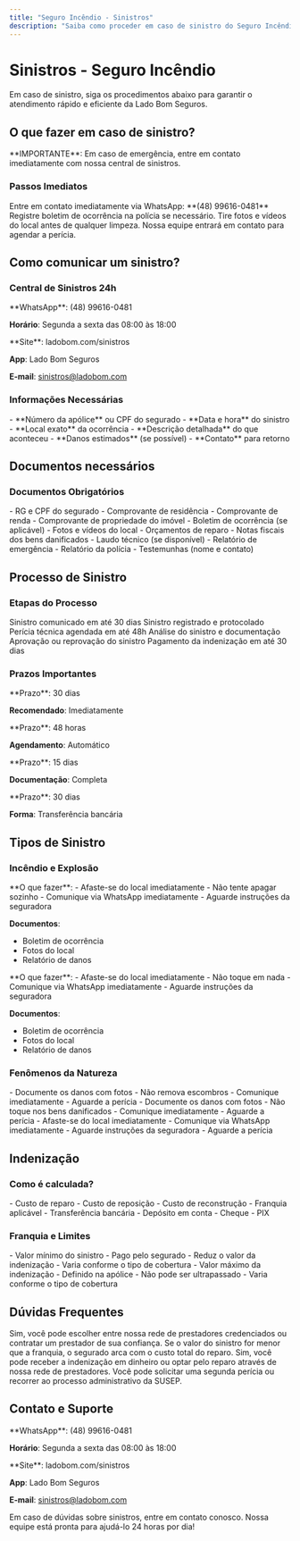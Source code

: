 ```yaml
---
title: "Seguro Incêndio - Sinistros"
description: "Saiba como proceder em caso de sinistro do Seguro Incêndio"
---
```


# Sinistros - Seguro Incêndio

<Info>
Em caso de sinistro, siga os procedimentos abaixo para garantir o atendimento rápido e eficiente da Lado Bom Seguros.
</Info>

## O que fazer em caso de sinistro?

<Warning>
**IMPORTANTE**: Em caso de emergência, entre em contato imediatamente com nossa central de sinistros.
</Warning>

### Passos Imediatos

<Steps>
<Step title="1. Comunique o Sinistro">
  Entre em contato imediatamente via WhatsApp: **(48) 99616-0481**
</Step>

<Step title="2. Registre o Boletim">
  Registre boletim de ocorrência na polícia se necessário.
</Step>

<Step title="3. Documente o Sinistro">
  Tire fotos e vídeos do local antes de qualquer limpeza.
</Step>

<Step title="4. Aguarde a Perícia">
  Nossa equipe entrará em contato para agendar a perícia.
</Step>
</Steps>

## Como comunicar um sinistro?

### Central de Sinistros 24h

<CardGroup cols={2}>
<Card title="WhatsApp" icon="phone">
  **WhatsApp**: (48) 99616-0481
  
  **Horário**: Segunda a sexta das 08:00 às 18:00
</Card>

<Card title="Online" icon="globe">
  **Site**: ladobom.com/sinistros
  
  **App**: Lado Bom Seguros
  
  **E-mail**: sinistros@ladobom.com
</Card>
</CardGroup>

### Informações Necessárias

<Check>
- **Número da apólice** ou CPF do segurado
- **Data e hora** do sinistro
- **Local exato** da ocorrência
- **Descrição detalhada** do que aconteceu
- **Danos estimados** (se possível)
- **Contato** para retorno
</Check>

## Documentos necessários

### Documentos Obrigatórios

<AccordionGroup>
<Accordion title="Documentos Pessoais">
  - RG e CPF do segurado
  - Comprovante de residência
  - Comprovante de renda
  - Comprovante de propriedade do imóvel
</Accordion>

<Accordion title="Documentos do Sinistro">
  - Boletim de ocorrência (se aplicável)
  - Fotos e vídeos do local
  - Orçamentos de reparo
  - Notas fiscais dos bens danificados
</Accordion>

<Accordion title="Documentos Técnicos">
  - Laudo técnico (se disponível)
  - Relatório de emergência
  - Relatório da polícia
  - Testemunhas (nome e contato)
</Accordion>
</AccordionGroup>

## Processo de Sinistro

### Etapas do Processo

<Steps>
<Step title="1. Comunicação">
  Sinistro comunicado em até 30 dias
</Step>

<Step title="2. Registro">
  Sinistro registrado e protocolado
</Step>

<Step title="3. Perícia">
  Perícia técnica agendada em até 48h
</Step>

<Step title="4. Análise">
  Análise do sinistro e documentação
</Step>

<Step title="5. Aprovação">
  Aprovação ou reprovação do sinistro
</Step>

<Step title="6. Indenização">
  Pagamento da indenização em até 30 dias
</Step>
</Steps>

### Prazos Importantes

<CardGroup cols={2}>
<Card title="Comunicação" icon="clock">
  **Prazo**: 30 dias
  
  **Recomendado**: Imediatamente
</Card>

<Card title="Perícia" icon="magnifying-glass">
  **Prazo**: 48 horas
  
  **Agendamento**: Automático
</Card>

<Card title="Análise" icon="document-text">
  **Prazo**: 15 dias
  
  **Documentação**: Completa
</Card>

<Card title="Indenização" icon="currency-dollar">
  **Prazo**: 30 dias
  
  **Forma**: Transferência bancária
</Card>
</CardGroup>

## Tipos de Sinistro

### Incêndio e Explosão

<Tabs>
<Tab title="Incêndio">
  **O que fazer**:
  - Afaste-se do local imediatamente
  - Não tente apagar sozinho
  - Comunique via WhatsApp imediatamente
  - Aguarde instruções da seguradora
  
  **Documentos**:
  - Boletim de ocorrência
  - Fotos do local
  - Relatório de danos
</Tab>

<Tab title="Explosão">
  **O que fazer**:
  - Afaste-se do local imediatamente
  - Não toque em nada
  - Comunique via WhatsApp imediatamente
  - Aguarde instruções da seguradora
  
  **Documentos**:
  - Boletim de ocorrência
  - Fotos do local
  - Relatório de danos
</Tab>
</Tabs>

### Fenômenos da Natureza

<AccordionGroup>
<Accordion title="Vendavais e Tempestades">
  - Documente os danos com fotos
  - Não remova escombros
  - Comunique imediatamente
  - Aguarde a perícia
</Accordion>

<Accordion title="Granizo e Chuva de Pedra">
  - Documente os danos com fotos
  - Não toque nos bens danificados
  - Comunique imediatamente
  - Aguarde a perícia
</Accordion>

<Accordion title="Deslizamentos">
  - Afaste-se do local imediatamente
  - Comunique via WhatsApp imediatamente
  - Aguarde instruções da seguradora
  - Aguarde a perícia
</Accordion>
</AccordionGroup>

## Indenização

### Como é calculada?

<CardGroup cols={2}>
<Card title="Valor dos Danos" icon="calculator">
  - Custo de reparo
  - Custo de reposição
  - Custo de reconstrução
  - Franquia aplicável
</Card>

<Card title="Formas de Pagamento" icon="credit-card">
  - Transferência bancária
  - Depósito em conta
  - Cheque
  - PIX
</Card>
</CardGroup>

### Franquia e Limites

<AccordionGroup>
<Accordion title="Franquia">
  - Valor mínimo do sinistro
  - Pago pelo segurado
  - Reduz o valor da indenização
  - Varia conforme o tipo de cobertura
</Accordion>

<Accordion title="Limites">
  - Valor máximo da indenização
  - Definido na apólice
  - Não pode ser ultrapassado
  - Varia conforme o tipo de cobertura
</Accordion>
</AccordionGroup>

## Dúvidas Frequentes

<AccordionGroup>
<Accordion title="Posso escolher quem fará o reparo?">
  Sim, você pode escolher entre nossa rede de prestadores credenciados ou contratar um prestador de sua confiança.
</Accordion>

<Accordion title="O que acontece se o valor do sinistro for menor que a franquia?">
  Se o valor do sinistro for menor que a franquia, o segurado arca com o custo total do reparo.
</Accordion>

<Accordion title="Posso receber a indenização em dinheiro?">
  Sim, você pode receber a indenização em dinheiro ou optar pelo reparo através de nossa rede de prestadores.
</Accordion>

<Accordion title="O que acontece se eu não concordar com o valor da indenização?">
  Você pode solicitar uma segunda perícia ou recorrer ao processo administrativo da SUSEP.
</Accordion>
</AccordionGroup>

## Contato e Suporte

<CardGroup cols={2}>
<Card title="Central de Sinistros" icon="phone">
  **WhatsApp**: (48) 99616-0481
  
  **Horário**: Segunda a sexta das 08:00 às 18:00
</Card>

<Card title="Atendimento Online" icon="globe">
  **Site**: ladobom.com/sinistros
  
  **App**: Lado Bom Seguros
  
  **E-mail**: sinistros@ladobom.com
</Card>
</CardGroup>

<Note>
Em caso de dúvidas sobre sinistros, entre em contato conosco. Nossa equipe está pronta para ajudá-lo 24 horas por dia!
</Note>
